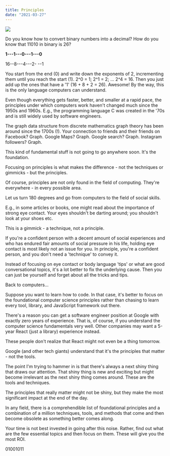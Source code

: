 ```yaml
---
title: Principles
date: "2021-03-27"
---
```


![](./monet91.jpg)

Do you know how to convert binary numbers into a decimal? How do you know that 11010 in binary is 26?

**1---1---0---1---0**


16--8---4---2-	--1


You start from the end (0) and write down the exponents of 2, incrementing them until you reach the start (1). 2^0 = 1; 2^1 = 2; ... 2^4 = 16. Then you just add up the ones that have a '1' (16 + 8 + 2 = 26). Awesome! By the way, this is the only language computers can understand.

Even though everything gets faster, better, and smaller at a rapid pace, the principles under which computers work haven't changed much since the 1950s and 1960s. E.g., the programming language C was created in the '70s and is still widely used by software engineers.

The graph data structure from discrete mathematics graph theory has been around since the 1700s (!). Your connection to friends and their friends on Facebook? Graph. Google Maps? Graph. Google search? Graph. Instagram followers? Graph.

This kind of fundamental stuff is not going to go anywhere soon. It's the foundation.

Focusing on principles is what makes the difference - not the techniques or gimmicks - but the principles.

Of course, principles are not only found in the field of computing. They're everywhere - in every possible area.

Let us turn 180 degrees and go from computers to the field of social skills.

E.g., in some articles or books, one might read about the importance of strong eye contact. Your eyes shouldn't be darting around; you shouldn't look at your shoes etc.

This is a gimmick - a technique, not a principle.

If you're a confident person with a decent amount of social experiences and who has endured fair amounts of social pressure in his life, holding eye contact is most likely not an issue for you. In principle, you're a confident person, and you don't need a 'technique' to convey it.

Instead of focusing on eye contact or body language 'tips' or what are good conversational topics, it's a lot better to fix the underlying cause. Then you can just be yourself and forget about all the tricks and tips.

Back to computers...

Suppose you want to learn how to code. In that case, it's better to focus on the foundational computer science principles rather than chasing to learn every tool, library, and JavaScript framework out there.

There's a reason you can get a software engineer position at Google with exactly zero years of experience. That is, of course, if you understand the computer science fundamentals very well. Other companies may want a 5-year React (just a library) experience instead. 

These people don't realize that React might not even be a thing tomorrow.

Google (and other tech giants) understand that it's the principles that matter - not the tools. 

The point I'm trying to hammer in is that there's always a next shiny thing that draws our attention. That shiny thing is new and exciting but might become irrelevant as the next shiny thing comes around. These are the tools and techniques.

The principles that really matter might not be shiny, but they make the most significant impact at the end of the day.

In any field, there is a comprehendible list of foundational principles and a combination of a million techniques, tools, and methods that come and then become obsolete as something better comes along.

Your time is not best invested in going after this noise. Rather, find out what are the few essential topics and then focus on them. These will give you the most ROI.

01001011














